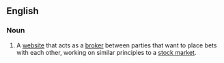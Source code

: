 ==English==

===Noun===
{{wikipedia}}
{{en-noun}}

# A [[website]] that acts as a [[broker]] between parties that want to place bets with each other, working on similar principles to a [[stock market]].